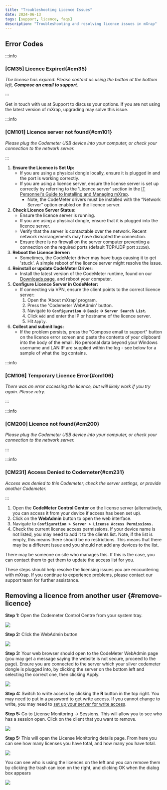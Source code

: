 ```yaml
---
title: "Troubleshooting Licence Issues"
date: 2024-06-13
tags: [support, licence, faqs]
description: "Troubleshooting and resolving licence issues in mXrap"
---
```



## Error Codes

:::info

### \[CM35\] Licence Expired{#cm35}

_The license has expired. Please contact us using the button at the bottom left, **Compose an email to support**._

:::

Get in touch with us at Support to discuss your options. If you are not using the latest version of mXrap, upgrading may solve this issue.

:::info

### \[CM101\] Licence server not found{#cm101}

_Please plug the Codemeter USB device into your computer, or check your connection to the network server._

:::

1. **Ensure the Licence is Set Up:**
   - If you are using a physical dongle locally, ensure it is plugged in and the port is working correctly.
   - If you are using a licence server, ensure the license server is set up correctly by referring to the 'Licence server' section in the [IT Personnel's Guide to Installing and Managing mXrap](https://mxrap.com/it-guide-to-installing-and-managing-mxrap/).
     - Note, the CodeMeter drivers must be installed with the “Network Server” option enabled on the licence server.
2. **Check Licence Server Status:**
   - Ensure the licence server is running.
   - If you are using a physical dongle, ensure that it is plugged into the licence server.
   - Verify that the server is contactable over the network. Recent network rearrangements may have disrupted the connection.
   - Ensure there is no firewall on the server computer preventing a connection on the required ports (default TCP/UDP port `22350`).
3. **Reboot the Licence Server:**
   - Sometimes, the CodeMeter driver may have bugs causing it to get 'stuck'. A simple reboot of the licence server might resolve the issue.
4. **Reinstall or update CodeMeter Driver:**
   - Install the latest version of the CodeMeter runtime, found on our [Downloads page](https://mxrap.com/downloads), and reboot your computer.
5. **Configure Licence Server in CodeMeter:**
   - If connecting via VPN, ensure the client points to the correct licence server:
     1. Open the 'About mXrap' program.
     2. Press the 'Codemeter WebAdmin' button.
     3. Navigate to **`Configuration` -> `Basic` -> `Server Search List`.**
     4. Click `Add` and enter the IP or hostname of the licence server.
     5. Hit `Apply`.
6. **Collect and submit logs:**
   - If the problem persists, press the "Compose email to support" button on the licence error screen and paste the contents of your clipboard into the body of the email. No personal data beyond your Windows username and LAN IP are supplied within the log - see below for a sample of what the log contains.

:::info

### \[CM106\] Temporary Licence Error{#cm106}

_There was an error accessing the licence, but will likely work if you try again. Please retry._

:::

:::info

### \[CM200\] Licence not found{#cm200}

_Please plug the Codemeter USB device into your computer, or check your connection to the network server._

:::

:::info

### \[CM231\] Access Denied to Codemeter{#cm231}

_Access was denied to this Codemeter, check the server settings, or provide another Codemeter._

:::

1. Open the **CodeMeter Control Center** on the license server (alternatively, you can access it from your device if access has been set up).
2. Click on the **WebAdmin** button to open the web interface.
3. Navigate to **`Configuration > Server > License Access Permissions.`**
4. Check the current license access permissions. If your device name is not listed, you may need to add it to the clients list. Note, if the list is empty, this means there should be no restrictions. This means that there may be a different issue and you should not add any devices to the list.

There may be someone on site who manages this. If this is the case, you can contact them to get them to update the access list for you.

These steps should help resolve the licensing issues you are encountering with mXrap. If you continue to experience problems, please <Obfuscate email="support@mxrap.com" >contact our support team</Obfuscate> for further assistance.

## Removing a licence from another user {#remove-licence}

**Step 1:** Open the Codemeter Control Centre from your system tray.

![](/img/support_1-1.jpg)

**Step 2:** Click the WebAdmin button

![](/img/support_2-1.jpg)

**Step 3:** Your web browser should open to the CodeMeter WebAdmin page (you may get a message saying the website is not secure, proceed to the page). Ensure you are connected to the server which your silver codemeter dongle is plugged into, by clicking the server on the bottom left and selecting the correct one, then clicking Apply.

![](/img/support_3-1.jpg)

**Step 4:** Switch to write access by clicking the **R** button in the top right. You may need to put in a password to get write access. If you cannot change to write, you may need to [set up your server for write access](/docs/deployment/licence-server).

**Step 5:** Go to License Monitoring -> Sessions. This will allow you to see who has a session open. Click on the client that you want to remove.

![](/img/support_4-1.jpg)

**Step 5:** This will open the License Monitoring details page. From here you can see how many licenses you have total, and how many you have total.

![](/img/support_5-1.jpg)

You can see who is using the licences on the left and you can remove them by clicking the trash can icon on the right, and clicking OK when the dialog box appears

![](/img/support_6-1.jpg)
